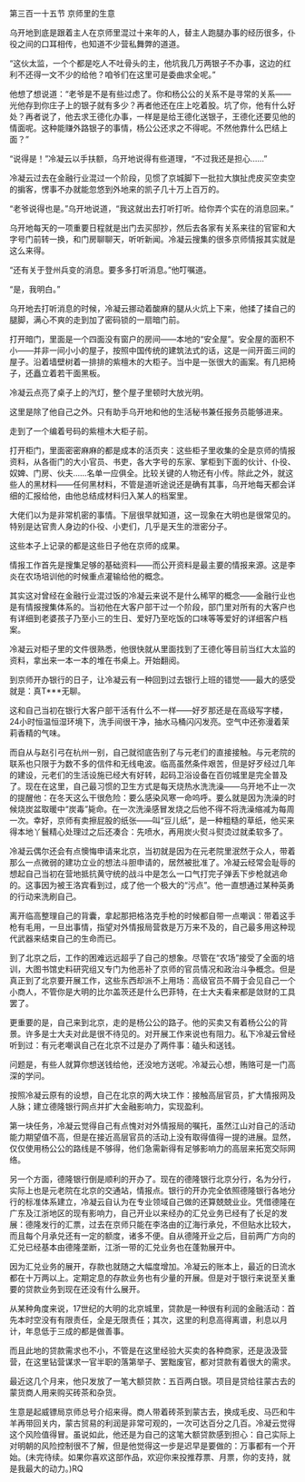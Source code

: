 

第三百一十五节 京师里的生意

乌开地到底是跟着主人在京师里混过十来年的人，替主人跑腿办事的经历很多，仆役之间的口耳相传，也知道不少营私舞弊的道道。

“这伙太监，一个个都是吃人不吐骨头的主，他坑我几万两银子不办事，这边的红利不还得一文不少的给他？咱爷们在这里可是委曲求全呢。”

他想了想说道：“老爷是不是有些过虑了。你和杨公公的关系不是寻常的关系――光他存到你庄子上的银子就有多少？再者他还在庄上吃着股。坑了你，他有什么好处？再者说了，他去求王德化办事，一样是是给王德化送银子，王德化还要见他的情面呢。这种能赚外路银子的事情，杨公公还求之不得呢。不然他靠什么巴结上面？”

“说得是！”冷凝云以手扶额，乌开地说得有些道理，“不过我还是担心……”

冷凝云过去在金融行业混过一个阶段，见惯了京城脚下一批拉大旗扯虎皮买空卖空的掮客，愣事不办就能忽悠到外地来的凯子几十万上百万的。

“老爷说得也是。”乌开地说道，“我这就出去打听打听。给你弄个实在的消息回来。”

乌开地每天的一项重要日程就是出门去买邸抄，然后去各家有关系来往的官宦和大字号门前转一换，和门房聊聊天，听听新闻。冷凝云搜集的很多京师情报其实就是这么来得。

“还有关于登州兵变的消息。要多多打听消息。”他叮嘱道。

“是，我明白。”

乌开地去打听消息的时候，冷凝云挪动着酸麻的腿从火炕上下来，他揉了揉自己的腿脚，满心不爽的走到加了密码锁的一扇暗门前。

打开暗门，里面是一个四面没有窗户的房间――本地的“安全屋”。安全屋的面积不小――并非一间小小的屋子，按照中国传统的建筑法式的话，这是一间开面三间的屋子。沿着墙壁树着一排排的紫檀木的大柜子。当中是一张很大的画案。有几把椅子，还矗立着若干面黑板。

冷凝云点亮了桌子上的汽灯，整个屋子里顿时大放光明。

这里是除了他自己之外。只有助手乌开地和他的生活秘书兼任报务员能够进来。

走到了一个编着号码的紫檀木大柜子前。

打开柜门，里面密密麻麻的都是成本的活页夹：这些柜子里收集的全是京师的情报资料，从各衙门的大小官员、书吏，各大字号的东家、掌柜到下面的伙计、仆役、奴婢、门房、伙夫……名单一应俱全。比较关键的人物还有小传。除此之外，就这些人的黑材料――任何黑材料，不管是道听途说还是确有其事，乌开地每天都会详细的汇报给他，由他总结成材料归入某人的档案里。

大佬们以为是非常机密的事情。下层很早就知道，这一现象在大明也是很常见的。特别是达官贵人身边的仆役、小吏们，几乎是天生的泄密分子。

这些本子上记录的都是这些日子他在京师的成果。

情报工作首先是搜集足够的基础资料――而公开资料是最主要的情报来源。这是李炎在农场培训他的时候重点灌输给他的概念。

其实这对曾经在金融行业混过饭的冷凝云来说不是什么稀罕的概念――金融行业也是有情报搜集体系的。当初他在大客户部干过一个阶段，部门里对所有的大客户也有详细到老婆孩子乃至小三的生日、爱好乃至吃饭的口味等等爱好的详细客户档案。

冷凝云对柜子里的文件很熟悉，他很快就从里面找到了王德化等目前当红大太监的资料，拿出来一本一本的堆在书桌上。开始翻阅。

到京师开办银行的日子，让冷凝云有一种回到过去银行上班的错觉――最大的感受就是：真T***无聊。

这和自己当初在银行大客户部干活有什么不一样――好歹那还是在高级写字楼，24小时恒温恒湿环境下，洗手间很干净，抽水马桶闪闪发亮。空气中还弥漫着茉莉香精的气味。

而自从与赵引弓在杭州一别，自己就彻底告别了与元老们的直接接触。与元老院的联系也只限于为数不多的信件和无线电波。临高虽然条件艰苦，但是好歹经过几年的建设，元老们的生活设施已经大有好转，起码卫浴设备在百仞城里是完全普及了。现在在这里，自己最习惯的卫生方式是每天烧热水洗洗澡――乌开地不止一次的提醒他：在冬天这么干很危险：要么感染风寒一命呜呼。要么就是因为洗澡的时候烧炭盆取暖中“炭毒”毙命。在一次洗澡感冒发烧之后他不得不将洗澡缩减为每周一次。幸好，京师有卖擦屁股的纸张――叫“豆儿纸”，是一种粗糙的草纸，他买来得本地丫鬟精心处理过之后还凑合：先喷水，再用炭火熨斗熨烫过就柔软多了。

冷凝云偶尔还会有点懊悔申请来北京，当初就是因为在元老院里泯然于众人，带着那么一点微弱的建功立业的想法斗胆申请的，居然被批准了。冷凝云经常会耻辱的想起自己当初在营地抵抗黄守统的战斗中是怎么一口气打完子弹丢下步枪就逃命的。这事因为被王洛宾看到过，成了他一个极大的“污点”。他一直想通过某种英勇的行动来洗刷自己。

离开临高整理自己的背囊，拿起那把格洛克手枪的时候都自带一点嘲讽：带着这手枪有毛用，一旦出事情，指望对外情报局营救是万万来不及的，自己最多用这种现代武器来结束自己的生命而已。

到了北京之后，工作的困难远远超乎了自己的想象。尽管在“农场”接受了全面的培训，大图书馆史料研究组又专门为他恶补了京师的官员情况和政治斗争概念。但是真正到了北京要开展工作，这些东西却派不上用场：高级官员不屑于会见自己一个小商人，不管你是大明的比尔盖茨还是什么巴菲特，在士大夫看来都是敛财的工具罢了。

更重要的是，自己来到北京，走的是杨公公的路子。他的买卖又有着杨公公的背景。许多是士大夫对此是很不待见的。对开展工作来说也有阻力。私下冷凝云曾经听到过：有元老嘲讽自己在北京不过是办了两件事：磕头和送钱。

问题是，有些人就算你想送钱给他，还没地方送呢。冷凝云心想，贿赂可是一门高深的学问。

按照冷凝云原有的设想，自己在北京的两大块工作：接触高层官员，扩大情报网及人脉；建立德隆银行网点并扩大金融影响力，实现盈利。

第一块任务，冷凝云觉得自己有点愧对对外情报局的嘱托，虽然江山对自己的活动能力期望值不高，但是在接近高层官员的活动上没有取得值得一提的进展。显然，仅仅使用杨公公的路线是不够得，他们急需新得有足够影响力的高层来拓宽交际网络。

另一个方面，德隆银行倒是顺利的开办了。现在的德隆银行北京分行，名为分行，实际上也是元老院在北京的交通站，情报点。银行的开办完全依照德隆银行各地分行的标准体系建立，冷凝云自认为在专业领域自己做的还算兢兢业业。凭借德隆在广东及江浙地区的现有影响力，自己开业以来经办的汇兑业务已经有了长足的发展：德隆发行的汇票，过去在京师只能在李洛由的辽海行承兑，不但贴水比较大，而且每个月承兑还有一定的额度，诸多不便。自从德隆开业之后，目前两广方向的汇兑已经基本由德隆垄断，江浙一带的汇兑业务也在蓬勃展开中。

因为汇兑业务的展开，存款也就随之大幅度增加。冷凝云的账本上，最近的日流水都在十万两以上。定期定息的存款业务也有少量的开展。但是对于银行来说至关重要的贷款业务到现在还没有什么展开。

从某种角度来说，17世纪的大明的北京城里，贷款是一种很有利润的金融活动：首先本时空没有有限责任，全是无限责任；其次，这里的利息高得离谱，利息以月计，年息低于三成的都是做善事。

而且此地的贷款需求也不小，不管是在这里经验大买卖的各种商家，还是汲汲营营，在这里钻营谋求一官半职的落第举子、罢黜废官，都对贷款有着很大的需求。

最近这几个月来，他只发放了一笔大额贷款：五百两白银。项目是贷给往蒙古去的蒙货商人用来购买砖茶和杂货。

生意是起威镖局京师总号介绍来得。商人带着砖茶到蒙古去，换成毛皮、马匹和牛羊再带回关内，蒙古贸易的利润是非常可观的，一次可达百分之几百。冷凝云觉得这个风险值得冒。虽说如此，他还是为自己的这笔大额贷款感到担心：自己实际上对明朝的风险控制很不了解，但是他觉得这一步是迟早是要做的：万事都有一个开始。(未完待续。如果你喜欢这部作品，欢迎你来投推荐票、月票，你的支持，就是我最大的动力。)RQ


